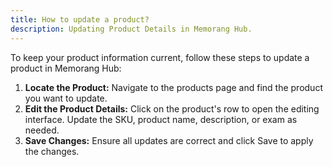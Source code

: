 ```yaml
---
title: How to update a product?
description: Updating Product Details in Memorang Hub.
---
```


To keep your product information current, follow these steps to update a product in Memorang Hub:

1. **Locate the Product:** Navigate to the products page and find the product you want to update.
2. **Edit the Product Details:** Click on the product's row to open the editing interface. Update the SKU, product name, description, or exam as needed.
3. **Save Changes:** Ensure all updates are correct and click Save to apply the changes.
